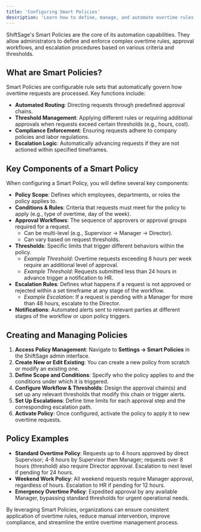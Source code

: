 ```yaml
---
title: 'Configuring Smart Policies'
description: 'Learn how to define, manage, and automate overtime rules, thresholds, and approval workflows using ShiftSage Smart Policies.'
---
```


ShiftSage's Smart Policies are the core of its automation capabilities. They allow administrators to define and enforce complex overtime rules, approval workflows, and escalation procedures based on various criteria and thresholds.

## What are Smart Policies?

Smart Policies are configurable rule sets that automatically govern how overtime requests are processed. Key functions include:

-   **Automated Routing**: Directing requests through predefined approval chains.
-   **Threshold Management**: Applying different rules or requiring additional approvals when requests exceed certain thresholds (e.g., hours, cost).
-   **Compliance Enforcement**: Ensuring requests adhere to company policies and labor regulations.
-   **Escalation Logic**: Automatically advancing requests if they are not actioned within specified timeframes.

## Key Components of a Smart Policy

When configuring a Smart Policy, you will define several key components:

-   **Policy Scope**: Defines which employees, departments, or roles the policy applies to.
-   **Conditions & Rules**: Criteria that requests must meet for the policy to apply (e.g., type of overtime, day of the week).
-   **Approval Workflows**: The sequence of approvers or approval groups required for a request.
    -   Can be multi-level (e.g., Supervisor → Manager → Director).
    -   Can vary based on request thresholds.
-   **Thresholds**: Specific limits that trigger different behaviors within the policy.
    -   *Example Threshold*: Overtime requests exceeding 8 hours per week require an additional level of approval.
    -   *Example Threshold*: Requests submitted less than 24 hours in advance trigger a notification to HR.
-   **Escalation Rules**: Defines what happens if a request is not approved or rejected within a set timeframe at any stage of the workflow.
    -   *Example Escalation*: If a request is pending with a Manager for more than 48 hours, escalate to the Director.
-   **Notifications**: Automated alerts sent to relevant parties at different stages of the workflow or upon policy triggers.

## Creating and Managing Policies

1.  **Access Policy Management**: Navigate to **Settings → Smart Policies** in the ShiftSage admin interface.
2.  **Create New or Edit Existing**: You can create a new policy from scratch or modify an existing one.
3.  **Define Scope and Conditions**: Specify who the policy applies to and the conditions under which it is triggered.
4.  **Configure Workflow & Thresholds**: Design the approval chain(s) and set up any relevant thresholds that modify this chain or trigger alerts.
5.  **Set Up Escalations**: Define time limits for each approval step and the corresponding escalation path.
6.  **Activate Policy**: Once configured, activate the policy to apply it to new overtime requests.

## Policy Examples

-   **Standard Overtime Policy**: Requests up to 4 hours approved by direct Supervisor; 4-8 hours by Supervisor then Manager; requests over 8 hours (threshold) also require Director approval. Escalation to next level if pending for 24 hours.
-   **Weekend Work Policy**: All weekend requests require Manager approval, regardless of hours. Escalation to HR if pending for 12 hours.
-   **Emergency Overtime Policy**: Expedited approval by any available Manager, bypassing standard thresholds for urgent operational needs.

By leveraging Smart Policies, organizations can ensure consistent application of overtime rules, reduce manual intervention, improve compliance, and streamline the entire overtime management process.
